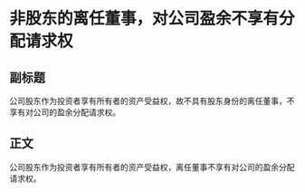 # 非股东的离任董事，对公司盈余不享有分配请求权
## 副标题
公司股东作为投资者享有所有者的资产受益权，故不具有股东身份的离任董事，不享有对公司的盈余分配请求权。
## 正文
公司股东作为投资者享有所有者的资产受益权，离任董事不享有对公司的盈余分配请求权。